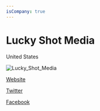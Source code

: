 ```yaml
---
isCompany: true
---
```


# Lucky Shot Media

<Location>

United States

</Location>

![Lucky_Shot_Media](./directory_images/Lucky_Shot_Media_v1.webp)

<Website>

[Website](http://www.luckyshotmediallc.com)

[Twitter](https://twitter.com/LuckyShotMedia)

[Facebook](https://www.facebook.com/LuckyShotMedia)

</Website>

